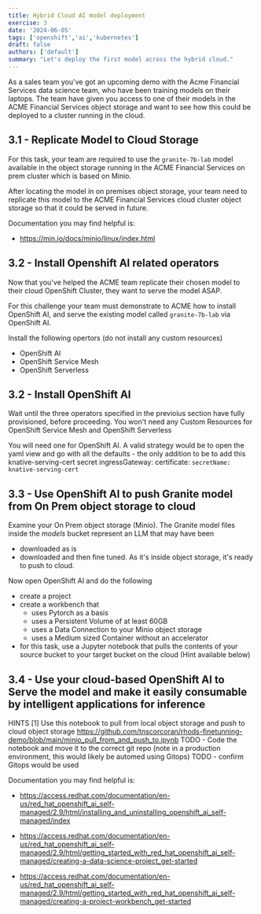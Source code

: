 ```yaml
---
title: Hybrid Cloud AI model deployment
exercise: 3
date: '2024-06-05'
tags: ['openshift','ai','kubernetes']
draft: false
authors: ['default']
summary: "Let's deploy the first model across the hybrid cloud."
---
```


As a sales team you've got an upcoming demo with the Acme Financial Services data science team, who have been training models on their laptops.
The team have given you access to one of their models in the ACME Financial Services object storage and want to see how this could be deployed to a cluster running in the cloud.


## 3.1 - Replicate Model to Cloud Storage

For this task, your team are required to use the `granite-7b-lab` model available in the object storage running in the ACME Financial Services on prem cluster which is based on Minio.

After locating the model in on premises object storage, your team need to replicate this model to the ACME Financial Services cloud cluster object storage so that it could be served in future.

Documentation you may find helpful is:
- https://min.io/docs/minio/linux/index.html



## 3.2 - Install Openshift AI related operators

Now that you've helped the ACME team replicate their chosen model to their cloud OpenShift Cluster, they want to serve the model ASAP.

For this challenge your team must demonstrate to ACME how to install OpenShift AI, and serve the existing model called `granite-7b-lab` via OpenShift AI.

Install the following opertors (do not install any custom resources)
- OpenShift AI
- OpenShift Service Mesh
- OpenShift Serverless

## 3.2 - Install OpenShift AI
Wait until the three operators specified in the previoius section have fully provisioned, before proceeding.
You won't need any Custom Resources for OpenShift Service Mesh and OpenShift Serverless

You will need one for OpenShift AI. A valid strategy would be to open the yaml view and go with all the defaults - the only addition to be to add this knative-serving-cert secret
        ingressGateway:
          certificate:
            `secretName: knative-serving-cert`



## 3.3 - Use OpenShift AI to push Granite model from On Prem object storage to cloud

Examine your On Prem object storage (Minio). The Granite model files inside the *models* bucket represent an LLM that may have been 
- downloaded as is
- downloaded and then fine tuned.
As it's inside object storage, it's ready to push to cloud.

Now open OpenShift AI and do the following
- create a project
- create a workbench that 
  - uses Pytorch as a basis
  - uses a Persistent Volume of at least 60GB 
  - uses a Data Connection to your Minio object storage
  - uses a Medium sized Container without an accelerator
- for this task, use a Jupyter notebook that pulls the contents of your source bucket to your target bucket on the cloud (Hint available below)


## 3.4 - Use your cloud-based OpenShift AI to Serve the model and make it easily consumable by intelligent applications for inference



HINTS
[1] Use this notebook to pull from local object storage and push to cloud object storage
    https://github.com/tnscorcoran/rhods-finetunning-demo/blob/main/minio_pull_from_and_push_to.ipynb
    TODO - Code the notebook and move it to the correct git repo
    (note in a production environment, this would likely be automed using Gitops)
    TODO - confirm Gitops would be used

Documentation you may find helpful is:
- https://access.redhat.com/documentation/en-us/red_hat_openshift_ai_self-managed/2.9/html/installing_and_uninstalling_openshift_ai_self-managed/index

- https://access.redhat.com/documentation/en-us/red_hat_openshift_ai_self-managed/2.9/html/getting_started_with_red_hat_openshift_ai_self-managed/creating-a-data-science-project_get-started

- https://access.redhat.com/documentation/en-us/red_hat_openshift_ai_self-managed/2.9/html/getting_started_with_red_hat_openshift_ai_self-managed/creating-a-project-workbench_get-started


